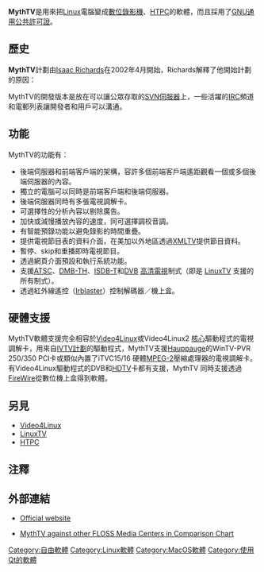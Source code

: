 {{NoteTA|G1=IT|G2=FL}}
{{Infobox Software
|name = MythTV
|logo = MythTV logo.svg
|screenshot = MythTV-main menu.png
|screenshot size = 250px
|caption = MythTV主目錄的擷取圖像
|developer = 開源程式群體
|latest release version = v32.0
|latest release date = {{Release date and age|2022|02|23}}
|operating system = [[Linux|Linux]]、[[FreeBSD|FreeBSD]]、[[Mac_OS_X|Mac OS X]]、[[Windows|Windows]] <small>(只播放)</small>
|genre = [[數位錄影機|數位錄影機]]
|license = [[GNU通用公共許可證|GNU通用公共許可證]]
|website = {{URL|https://www.mythtv.org/}}
}}
'''MythTV'''是用來把[[Linux|Linux]]電腦變成[[數位錄影機|數位錄影機]]、[[HTPC|HTPC]]的軟體，而且採用了[[GNU通用公共許可證|GNU通用公共許可證]]。

== 歷史 ==
'''MythTV'''計劃由[[Isaac_Richards|Isaac Richards]]在2002年4月開始，Richards解釋了他開始計劃的原因：

{{cquote|我厭倦了[[AT&T|AT&T]]低品質的數位[[有線電視|有線電視]]服務，轉台很慢，又充滿[[廣告|廣告]]，而節目表真的是不堪入目。所以我認為建立一個代替品應該會很有趣。沒錯，我只需要買一個[[TiVo|TiVo]]就足夠了，但我希望不單只是一個[[數位錄影機|PVR]] — 我希望可以內置[[網頁瀏覽器|網頁瀏覽器]]、[[電子郵件|電子郵件]]軟體、甚至一些遊戲。基本上，我想要一個這幾年來大家在討論的神秘多功能錄影機。}}

MythTV的開發版本是放在可以讓公眾存取的[[Subversion|SVN]][[伺服器|伺服器]]上，一些活躍的[[IRC|IRC]]頻道和電郵列表讓開發者和用戶可以溝通。

== 功能 ==
MythTV的功能有：
*後端伺服器和前端客戶端的架構，容許多個前端客戶端遙距觀看一個或多個後端伺服器的內容。
*獨立的電腦可以同時是前端客戶端和後端伺服器。
*後端伺服器同時有多張電視調解卡。
*可選擇性的分析內容以剔除廣告。
*加快或減慢播放內容的速度，同可選擇調校音調。
*有智能預錄功能以避免錄影的時間重疊。
*提供電視節目表的資料介面，在美加以外地區透過[[XMLTV|XMLTV]]提供節目資料。
*暫停、skip和重播即時電視節目。
*透過網頁介面預設和執行系統功能。
*支援[[ATSC|ATSC]]、[[DMB-TH|DMB-TH]]、[[ISDB-T|ISDB-T]]和[[DVB|DVB]] [[高清電視|高清電視]]制式（即是 [[LinuxTV|LinuxTV]] 支援的所有制式）。
*透過紅外線遙控（[[Irblaster|Irblaster]]）控制解碼器／機上盒。

==硬體支援==
MythTV軟體支援完全相容於[[Video4Linux|Video4Linux]]或Video4Linux2 [[Linux_kernel|核心]]驅動程式的電視調解卡，用來自[[IVTV|IVTV計劃]]的驅動程式，MythTV支援[[Hauppauge_Computer_Works|Hauppauge]]的WinTV-PVR 250/350 PCI卡或類似內置了iTVC15/16 硬體[[MPEG-2|MPEG-2]]壓縮處理器的電視調解卡。有Video4Linux驅動程式的DVB和[[HDTV|HDTV]]卡都有支援，MythTV 同時支援透過[[FireWire|FireWire]]從數位機上盒得到軟體。

==另見==
*[[Video4Linux|Video4Linux]]
*[[LinuxTV|LinuxTV]]
*[[HTPC|HTPC]]

==注釋==
<references />

==外部連結==
*{{en}}[http://www.mythtv.org/ Official website]{{Wayback|url=http://www.mythtv.org/ |date=20201206124320 }}
*{{en}}[https://web.archive.org/web/20120910004110/http://telematicsfreedom.org/en/flossmediacenter MythTV against other FLOSS Media Centers in Comparison Chart]

[[Category:自由軟體|Category:自由軟體]]
[[Category:Linux軟體|Category:Linux軟體]]
[[Category:MacOS軟體|Category:MacOS軟體]]
[[Category:使用Qt的軟體|Category:使用Qt的軟體]]